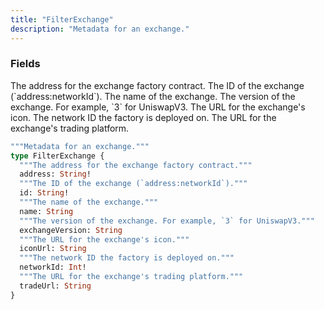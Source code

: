 ```yaml
---
title: "FilterExchange"
description: "Metadata for an exchange."
---
```


### Fields

<ResponseField name="address" type="String!" required>
  The address for the exchange factory contract.
</ResponseField>

<ResponseField name="id" type="String!" required>
  The ID of the exchange (`address:networkId`).
</ResponseField>

<ResponseField name="name" type="String">
  The name of the exchange.
</ResponseField>

<ResponseField name="exchangeVersion" type="String">
  The version of the exchange. For example, `3` for UniswapV3.
</ResponseField>

<ResponseField name="iconUrl" type="String">
  The URL for the exchange&#39;s icon.
</ResponseField>

<ResponseField name="networkId" type="Int!" required>
  The network ID the factory is deployed on.
</ResponseField>

<ResponseField name="tradeUrl" type="String">
  The URL for the exchange&#39;s trading platform.
</ResponseField>


```graphql FilterExchange
"""Metadata for an exchange."""
type FilterExchange {
  """The address for the exchange factory contract."""
  address: String!
  """The ID of the exchange (`address:networkId`)."""
  id: String!
  """The name of the exchange."""
  name: String
  """The version of the exchange. For example, `3` for UniswapV3."""
  exchangeVersion: String
  """The URL for the exchange's icon."""
  iconUrl: String
  """The network ID the factory is deployed on."""
  networkId: Int!
  """The URL for the exchange's trading platform."""
  tradeUrl: String
}
```
